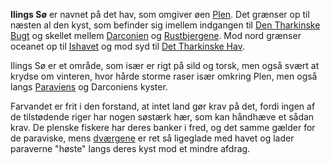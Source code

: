 {{title:Ilings Sø}}
{{author:Laura Holmegaard}}
{{timestamp:2009-10-29T11:51:22Z}}
{{copyright:Ilings Sø}}
'''Ilings Sø''' er navnet på det hav, som omgiver øen [[Plen]]. Det grænser op til næsten al den kyst, som befinder sig imellem indgangen til [[Den Tharkinske Bugt]] og skellet mellem [[Darconien]] og [[Rustbjergene]]. Mod nord grænser oceanet op til [[Ishavet]] og mod syd til [[Det Tharkinske Hav]].

Ilings Sø er et område, som især er rigt på sild og torsk, men også svært at krydse om vinteren, hvor hårde storme raser især omkring Plen, men også langs [[Paravien|Paraviens]] og Darconiens kyster.

Farvandet er frit i den forstand, at intet land gør krav på det, fordi ingen af de tilstødende riger har nogen søstærk hær, som kan håndhæve et sådan krav. De plenske fiskere har deres banker i fred, og det samme gælder for de paraviske, mens [[dværg|dværgene]] er ret så ligeglade med havet og lader paraverne "høste" langs deres kyst mod et mindre afdrag.